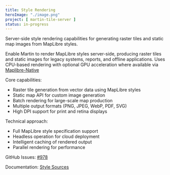 ```yaml
---
title: Style Rendering
heroImage: "./image.png"
project: [ martin-tile-server ]
status: in-progress
---
```


Server-side style rendering capabilities for generating raster tiles and static map images from MapLibre styles.

Enable Martin to render MapLibre styles server-side, producing raster tiles and static images for legacy systems, reports, and offline applications.
Uses CPU-based rendering with optional GPU acceleration where available via [Maplibre-Native](/projects/native/)

Core capabilities:

- Raster tile generation from vector data using MapLibre styles
- Static map API for custom image generation
- Batch rendering for large-scale map production
- Multiple output formats (PNG, JPEG, WebP, PDF, SVG)
- High DPI support for print and retina displays

Technical approach:

- Full MapLibre style specification support
- Headless operation for cloud deployment
- Intelligent caching of rendered output
- Parallel rendering for performance

GitHub Issues: [#978](https://github.com/maplibre/martin/issues/978)

Documentation: [Style Sources](https://maplibre.org/martin/sources-styles.html)
